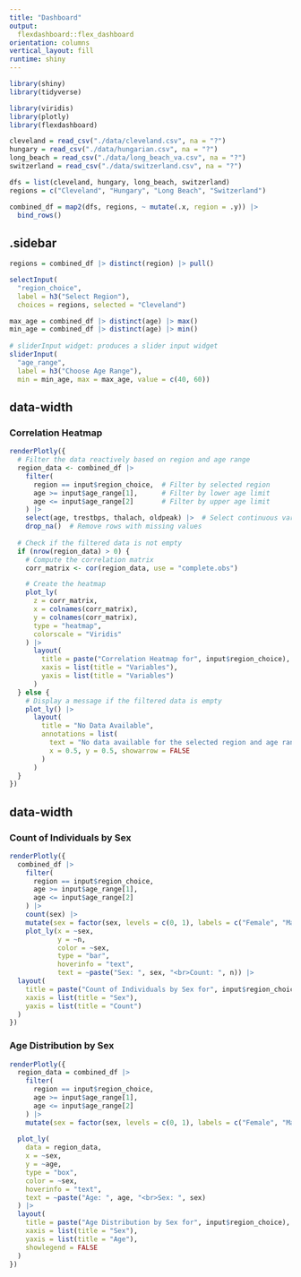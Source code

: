 ---
title: "Dashboard"
output: 
  flexdashboard::flex_dashboard
orientation: columns
vertical_layout: fill
runtime: shiny
---

```{r setup, message = FALSE,include=FALSE}
library(shiny)
library(tidyverse)

library(viridis)
library(plotly)
library(flexdashboard)
```

```{r data import, message = FALSE, include=FALSE}
cleveland = read_csv("./data/cleveland.csv", na = "?")
hungary = read_csv("./data/hungarian.csv", na = "?")
long_beach = read_csv("./data/long_beach_va.csv", na = "?")
switzerland = read_csv("./data/switzerland.csv", na = "?")

dfs = list(cleveland, hungary, long_beach, switzerland)
regions = c("Cleveland", "Hungary", "Long Beach", "Switzerland")

combined_df = map2(dfs, regions, ~ mutate(.x, region = .y)) |>
  bind_rows()
```

{.sidebar}
-----------------------------------------------------------------------

```{r echo = FALSE}
regions = combined_df |> distinct(region) |> pull()

selectInput(
  "region_choice", 
  label = h3("Select Region"),
  choices = regions, selected = "Cleveland")
```

```{r echo = FALSE}
max_age = combined_df |> distinct(age) |> max()
min_age = combined_df |> distinct(age) |> min()
  
# sliderInput widget: produces a slider input widget
sliderInput(
  "age_range", 
  label = h3("Choose Age Range"), 
  min = min_age, max = max_age, value = c(40, 60))
```

{data-width=650}
-----------------------------------------------------------------------

### Correlation Heatmap

```{r echo = FALSE}
renderPlotly({
  # Filter the data reactively based on region and age range
  region_data <- combined_df |>
    filter(
      region == input$region_choice,  # Filter by selected region
      age >= input$age_range[1],      # Filter by lower age limit
      age <= input$age_range[2]       # Filter by upper age limit
    ) |>
    select(age, trestbps, thalach, oldpeak) |>  # Select continuous variables
    drop_na()  # Remove rows with missing values
  
  # Check if the filtered data is not empty
  if (nrow(region_data) > 0) {
    # Compute the correlation matrix
    corr_matrix <- cor(region_data, use = "complete.obs")

    # Create the heatmap
    plot_ly(
      z = corr_matrix,
      x = colnames(corr_matrix),
      y = colnames(corr_matrix),
      type = "heatmap",
      colorscale = "Viridis"
    ) |>
      layout(
        title = paste("Correlation Heatmap for", input$region_choice),
        xaxis = list(title = "Variables"),
        yaxis = list(title = "Variables")
      )
  } else {
    # Display a message if the filtered data is empty
    plot_ly() |>
      layout(
        title = "No Data Available",
        annotations = list(
          text = "No data available for the selected region and age range.",
          x = 0.5, y = 0.5, showarrow = FALSE
        )
      )
  }
})
```

{data-width=350}
-----------------------------------------------------------------------

### Count of Individuals by Sex

```{r echo = FALSE}
renderPlotly({
  combined_df |> 
    filter(
      region == input$region_choice,
      age >= input$age_range[1],
      age <= input$age_range[2]
    ) |> 
    count(sex) |> 
    mutate(sex = factor(sex, levels = c(0, 1), labels = c("Female", "Male"))) |>  
    plot_ly(x = ~sex, 
            y = ~n, 
            color = ~sex, 
            type = "bar", 
            hoverinfo = "text", 
            text = ~paste("Sex: ", sex, "<br>Count: ", n)) |> 
  layout(
    title = paste("Count of Individuals by Sex for", input$region_choice),  
    xaxis = list(title = "Sex"),  
    yaxis = list(title = "Count")  
  )
})
```

### Age Distribution by Sex

```{r echo = FALSE}
renderPlotly({
  region_data = combined_df |> 
    filter(
      region == input$region_choice,  
      age >= input$age_range[1],     
      age <= input$age_range[2]     
    ) |> 
    mutate(sex = factor(sex, levels = c(0, 1), labels = c("Female", "Male")))  
  
  plot_ly(
    data = region_data,
    x = ~sex,
    y = ~age,
    type = "box",
    color = ~sex,
    hoverinfo = "text",
    text = ~paste("Age: ", age, "<br>Sex: ", sex)
  ) |> 
  layout(
    title = paste("Age Distribution by Sex for", input$region_choice),
    xaxis = list(title = "Sex"),
    yaxis = list(title = "Age"),
    showlegend = FALSE
  )
})
```

